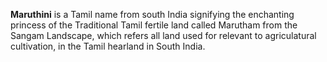 {{copy to wiktionary}}
{{Unreferenced|date=July 2007}}
'''Maruthini''' is a Tamil name from south India signifying the enchanting princess of the Traditional Tamil fertile land called Marutham from the Sangam Landscape, which refers all land used for relevant to agriculatural cultivation, in the Tamil hearland in South India.